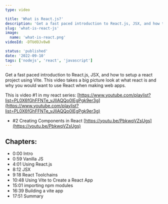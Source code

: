 ```yaml
---
type: video

title: 'What is React.js?'
description: 'Get a fast paced introduction to React.js, JSX, and how to setup a react project using Vite. This video takes a big picture look at what react is and why you would want to use React when making web apps.'
slug: 'what-is-react-js'
image: 
  name: 'what-is-react.png'
videoId: -DTUdOJv8w8

status: 'published'
date: '2022-09-10'
tags: ['nodejs', 'react', 'javascript']
---
```


Get a fast paced introduction to React.js, JSX, and how to setup a react project using Vite. This video takes a big picture look at what react is and why you would want to use React when making web apps. 


This is video #1 in my react series: [https://www.youtube.com/playlist?list=PL0X6fGhFFNTe_vJIlAQQo0IEgPgk9er3g](https://www.youtube.com/playlist?list=PL0X6fGhFFNTe_vJIlAQQo0IEgPgk9er3g)

* #2 Creating Components in React [https://youtu.be/PbkwqVZsUgs](https://youtu.be/PbkwqVZsUgs)

## Chapters:

* 0:00​ Intro
* 0:59 Vanilla JS 
* 4:01 Using React.js
* 8:12 JSX
* 9:18 React Toolchains
* 10:48 Using Vite to Create a React App
* 15:01 importing npm modules
* 16:39 Building a vite app
* 17:51 Summary

